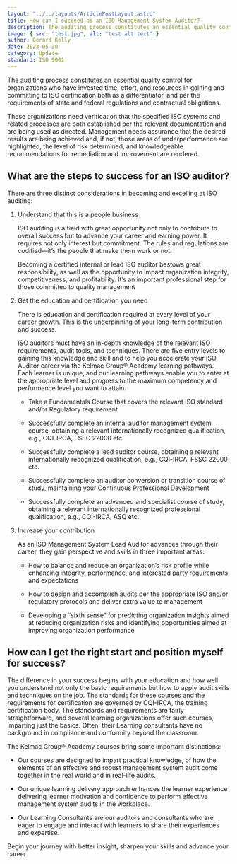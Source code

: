 ```yaml
---
layout: "../../layouts/ArticlePostLayout.astro"
title: How can I succeed as an ISO Management System Auditor?
description: The auditing process constitutes an essential quality control for organizations who have invested time, effort, and resources in gaining and committing to ISO certification both as a differentiator, and per the requirements of state and federal regulations and contractual obligations.
image: { src: "test.jpg", alt: "test alt text" }
author: Gerard Kelly
date: 2023-05-30
category: Update
standard: ISO 9001
---
```


The auditing process constitutes an essential quality control for organizations who have invested time, effort, and resources in gaining and committing to ISO certification both as a differentiator, and per the requirements of state and federal regulations and contractual obligations.

These organizations need verification that the specified ISO systems and related processes are both established per the relevant documentation and are being used as directed. Management needs assurance that the desired results are being achieved and, if not, those areas of underperformance are highlighted, the level of risk determined, and knowledgeable recommendations for remediation and improvement are rendered.

## What are the steps to success for an ISO auditor?

There are three distinct considerations in becoming and excelling at ISO auditing:

1. Understand that this is a people business

   ISO auditing is a field with great opportunity not only to contribute to overall success but to advance your career and earning power. It requires not only interest but commitment. The rules and regulations are codified—it’s the people that make them work or not.

   Becoming a certified internal or lead ISO auditor bestows great responsibility, as well as the opportunity to impact organization integrity, competitiveness, and profitability. It’s an important professional step for those committed to quality management

2. Get the education and certification you need

   There is education and certification required at every level of your career growth. This is the underpinning of your long-term contribution and success.

   ISO auditors must have an in-depth knowledge of the relevant ISO requirements, audit tools, and techniques. There are five entry levels to gaining this knowledge and skill and to help you accelerate your ISO Auditor career via the Kelmac Group® Academy learning pathways. Each learner is unique, and our learning pathways enable you to enter at the appropriate level and progress to the maximum competency and performance level you want to attain.

   - Take a Fundamentals Course that covers the relevant ISO standard and/or Regulatory requirement

   - Successfully complete an internal auditor management system course, obtaining a relevant internationally recognized qualification, e.g., CQI-IRCA, FSSC 22000 etc.

   - Successfully complete a lead auditor course, obtaining a relevant internationally recognized qualification, e.g., CQI-IRCA, FSSC 22000 etc.

   - Successfully complete an auditor conversion or transition course of study, maintaining your Continuous Professional Development

   - Successfully complete an advanced and specialist course of study, obtaining a relevant internationally recognized professional qualification, e.g., CQI-IRCA, ASQ etc.

3. Increase your contribution

   As an ISO Management System Lead Auditor advances through their career, they gain perspective and skills in three important areas:

   - How to balance and reduce an organization’s risk profile while enhancing integrity, performance, and interested party requirements and expectations

   - How to design and accomplish audits per the appropriate ISO and/or regulatory protocols and deliver extra value to management

   - Developing a “sixth sense” for predicting organization insights aimed at reducing organization risks and identifying opportunities aimed at improving organization performance

## How can I get the right start and position myself for success?

The difference in your success begins with your education and how well you understand not only the basic requirements but how to apply audit skills and techniques on the job. The standards for these courses and the requirements for certification are governed by CQI-IRCA, the training certification body. The standards and requirements are fairly straightforward, and several learning organizations offer such courses, imparting just the basics. Often, their Learning consultants have no background in compliance and conformity beyond the classroom.

The Kelmac Group® Academy courses bring some important distinctions:

- Our courses are designed to impart practical knowledge, of how the elements of an effective and robust management system audit come together in the real world and in real-life audits.

- Our unique learning delivery approach enhances the learner experience delivering learner motivation and confidence to perform effective management system audits in the workplace.

- Our Learning Consultants are our auditors and consultants who are eager to engage and interact with learners to share their experiences and expertise.

Begin your journey with better insight, sharpen your skills and advance your career.
